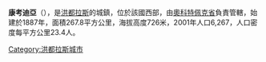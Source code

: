 '''康考迪亞'''（{{lang-es|Concordia}}），是[[洪都拉斯|洪都拉斯]]的城鎮，位於該國西部，由[[奧科特佩克省|奧科特佩克省]]負責管轄，始建於1887年，面積267.8平方公里，海拔高度726米，2001年人口6,267，人口密度每平方公里23.4人。

{{Coord|14|40|N|86|39|W|display=title}}

{{Honduras-geo-stub}}
[[Category:洪都拉斯城市|Category:洪都拉斯城市]]